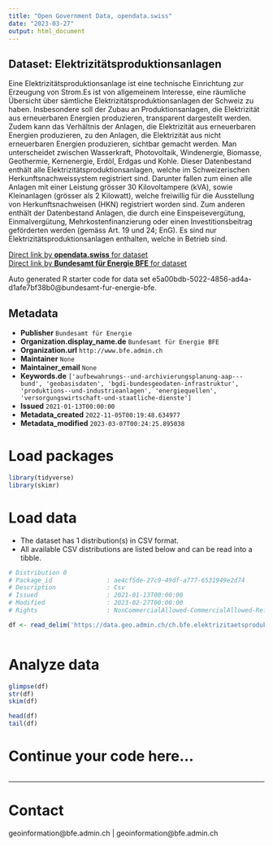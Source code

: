 ```yaml
---
title: "Open Government Data, opendata.swiss"
date: "2023-03-27"
output: html_document
---
```


## Dataset: Elektrizitätsproduktionsanlagen

Eine Elektrizitätsproduktionsanlage ist eine technische Einrichtung zur Erzeugung von Strom.Es ist von allgemeinem Interesse, eine räumliche Übersicht über sämtliche Elektrizitätsproduktionsanlagen der Schweiz zu haben. Insbesondere soll der Zubau an Produktionsanlagen, die Elektrizität aus erneuerbaren Energien produzieren, transparent dargestellt werden. Zudem kann das Verhältnis der Anlagen, die Elektrizität aus erneuerbaren Energien produzieren, zu den Anlagen, die Elektrizität aus nicht erneuerbaren Energien produzieren, sichtbar gemacht werden. Man unterscheidet zwischen Wasserkraft, Photovoltaik, Windenergie, Biomasse, Geothermie, Kernenergie, Erdöl, Erdgas und Kohle. Dieser Datenbestand enthält alle Elektrizitätsproduktionsanlagen, welche im Schweizerischen Herkunftsnachweissystem registriert sind. Darunter fallen zum einen alle Anlagen mit einer Leistung grösser 30 Kilovoltampere (kVA), sowie Kleinanlagen (grösser als 2 Kilowatt), welche freiwillig für die Ausstellung von Herkunftsnachweisen (HKN) registriert worden sind. Zum anderen enthält der Datenbestand Anlagen, die durch eine Einspeisevergütung, Einmalvergütung, Mehrkostenfinanzierung oder einen Investitionsbeitrag geförderten werden (gemäss Art. 19 und 24; EnG). Es sind nur Elektrizitätsproduktionsanlagen enthalten, welche in Betrieb sind.

[Direct link by **opendata.swiss** for dataset](https://opendata.swiss/de/dataset/elektrizitatsproduktionsanlagen)<br>
[Direct link by **Bundesamt für Energie BFE** for dataset](https://www.bfe.admin.ch/elektrizitaetsproduktionsanlagen)

Auto generated R starter code for data set e5a00bdb-5022-4856-ad4a-d1afe7bf38b0@bundesamt-fur-energie-bfe.

## Metadata

- **Publisher** `Bundesamt für Energie`
- **Organization.display_name.de** `Bundesamt für Energie BFE`
- **Organization.url** `http://www.bfe.admin.ch`
- **Maintainer** `None`
- **Maintainer_email** `None`
- **Keywords.de** `['aufbewahrungs--und-archivierungsplanung-aap---bund', 'geobasisdaten', 'bgdi-bundesgeodaten-infrastruktur', 'produktions--und-industrieanlagen', 'energiequellen', 'versorgungswirtschaft-und-staatliche-dienste']`
- **Issued** `2021-01-13T00:00:00`
- **Metadata_created** `2022-11-05T00:19:48.634977`
- **Metadata_modified** `2023-03-07T00:24:25.895038`


# Load packages

```r

library(tidyverse)
library(skimr)

```

# Load data

-   The dataset has 1 distribution(s) in CSV format.
-   All available CSV distributions are listed below and can be read into a tibble.

```r

# Distribution 0
# Package_id               : ae4cf5de-27c9-49df-a777-6531949e2d74
# Description              : Csv
# Issued                   : 2021-01-13T00:00:00
# Modified                 : 2023-02-27T00:00:00
# Rights                   : NonCommercialAllowed-CommercialAllowed-ReferenceRequired

df <- read_delim('https://data.geo.admin.ch/ch.bfe.elektrizitaetsproduktionsanlagen/csv/2056/ch.bfe.elektrizitaetsproduktionsanlagen.zip')



```

# Analyze data

```r

glimpse(df)
str(df)
skim(df)

head(df)
tail(df)

```

# Continue your code here...

```r

```

------------------------------------------------------------------------

# Contact

geoinformation@bfe.admin.ch | geoinformation@bfe.admin.ch
